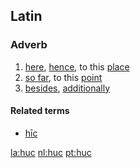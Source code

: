 ==Latin==
===Adverb===
{{la-adv|hūc||-}}

# [[here]], [[hence]], to this [[place]]
# [[so far]], to this [[point]]
# [[besides]], [[additionally]]

====Related terms====
* [[hic#Latin|hīc]]

[[la:huc]]
[[nl:huc]]
[[pt:huc]]